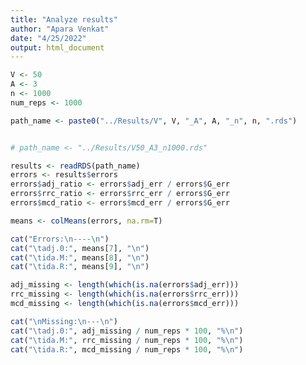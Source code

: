 ```yaml
---
title: "Analyze results"
author: "Apara Venkat"
date: "4/25/2022"
output: html_document
---
```


```r

V <- 50
A <- 3
n <- 1000
num_reps <- 1000

path_name <- paste0("../Results/V", V, "_A", A, "_n", n, ".rds")


# path_name <- "../Results/V50_A3_n1000.rds"

results <- readRDS(path_name)
errors <- results$errors
errors$adj_ratio <- errors$adj_err / errors$G_err
errors$rrc_ratio <- errors$rrc_err / errors$G_err
errors$mcd_ratio <- errors$mcd_err / errors$G_err

means <- colMeans(errors, na.rm=T)

cat("Errors:\n----\n")
cat("\tadj.0:", means[7], "\n")
cat("\tida.M:", means[8], "\n")
cat("\tida.R:", means[9], "\n")

adj_missing <- length(which(is.na(errors$adj_err)))
rrc_missing <- length(which(is.na(errors$rrc_err)))
mcd_missing <- length(which(is.na(errors$mcd_err)))

cat("\nMissing:\n---\n")
cat("\tadj.0:", adj_missing / num_reps * 100, "%\n")
cat("\tida.M:", rrc_missing / num_reps * 100, "%\n")
cat("\tida.R:", mcd_missing / num_reps * 100, "%\n")

```